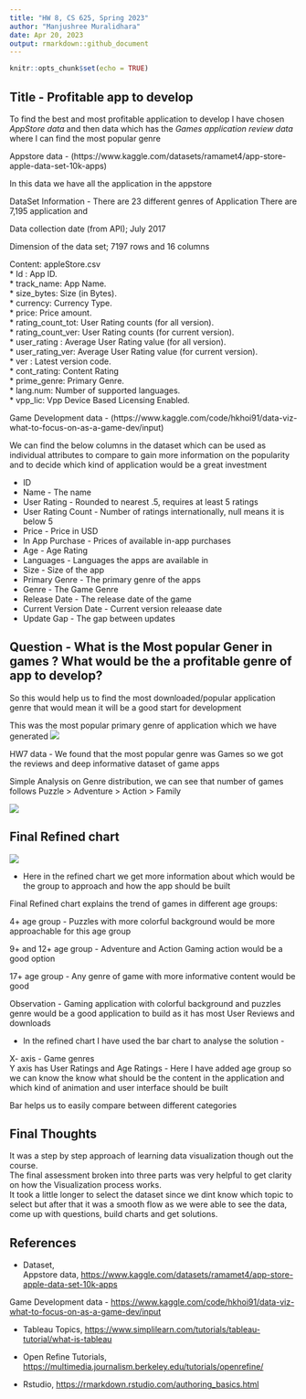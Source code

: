 ```yaml
---
title: "HW 8, CS 625, Spring 2023"
author: "Manjushree Muralidhara"
date: Apr 20, 2023
output: rmarkdown::github_document
---
```


```r
knitr::opts_chunk$set(echo = TRUE)
```

## Title - Profitable app to develop


To find the best and most profitable application to develop I have chosen  *AppStore data* and then data which has the *Games application review data* where I can find the most popular genre

Appstore data - (https://www.kaggle.com/datasets/ramamet4/app-store-apple-data-set-10k-apps)

In this data we have all the application in the appstore

DataSet Information - 
There are 23 different genres of Application
There are 7,195 application and 

Data collection date (from API);
July 2017

Dimension of the data set;
7197 rows and 16 columns

Content:
appleStore.csv  
* Id : App ID.  
* track_name: App Name.  
* size_bytes: Size (in Bytes).  
* currency: Currency Type.  
* price: Price amount.  
* rating_count_tot: User Rating counts (for all version).  
* rating_count_ver: User Rating counts (for current version).  
* user_rating : Average User Rating value (for all version).  
* user_rating_ver: Average User Rating value (for current version).  
* ver : Latest version code.  
* cont_rating: Content Rating   
* prime_genre: Primary Genre.  
* lang.num: Number of supported languages.  
* vpp_lic: Vpp Device Based Licensing Enabled.  


Game Development data - (https://www.kaggle.com/code/hkhoi91/data-viz-what-to-focus-on-as-a-game-dev/input)

We can find the below columns in the dataset which can be used as individual attributes to compare to gain more information on the popularity and to decide which kind of application would be a great investment

* ID
* Name - The name
* User Rating - Rounded to nearest .5, requires at least 5 ratings
* User Rating Count - Number of ratings internationally, null means it is below 5
* Price - Price in USD
* In App Purchase - Prices of available in-app purchases
* Age - Age Rating 
* Languages - Languages the apps are available in
* Size - Size of the app
* Primary Genre - The primary genre of the apps
* Genre - The Game Genre
* Release Date - The release date of the game
* Current Version Date - Current version releaase date
* Update Gap - The gap between updates

## Question -  What is the Most popular Gener in games ? What would be the a profitable genre of app to develop?

So this would help us to find the most downloaded/popular application genre that would mean it will be a good start for development

This was the most popular primary genre of application which we have generated
![](./images/Popular_genre.png)

HW7 data - We found that the most popular genre was Games so we got the reviews and deep informative dataset of game apps 

Simple Analysis on Genre distribution, we can see that number of games follows Puzzle > Adventure > Action > Family


![](./images/Q1_P1.png)


## Final Refined chart

![](./images/final_chart.png)

* Here in the refined chart we get more information about which would be the group to approach and how the app should be built

Final Refined chart explains the trend of games in different age groups:

4+ age group - Puzzles with more colorful background would be more approachable for this age group

9+ and 12+ age group - Adventure and Action Gaming action would be a good option

17+ age group - Any genre of game with more informative content would be good

Observation - Gaming application with colorful background and puzzles genre would be a good application to build as it has most User Reviews and downloads


* In the refined chart I have used the bar chart to analyse the solution - 

X- axis - Game genres   
Y axis has User Ratings and Age Ratings - Here I have added age group so we can know the know what should be the content in the application and which kind of animation and user interface should be built

Bar helps us to easily compare between different categories

## Final Thoughts


It was a step by step approach of learning data visualization though out the course.  
The final assessment broken into three parts was very helpful to get clarity on how the Visualization process works.  
It took a little longer to select the dataset since we dint know which topic to select but after that it was a smooth flow as we were able to see the data, come up with questions, build charts and get solutions.


## References

* Dataset,    
Appstore data, [https://www.kaggle.com/datasets/ramamet4/app-store-apple-data-set-10k-apps](https://www.kaggle.com/datasets/ramamet4/app-store-apple-data-set-10k-apps)

Game Development data - [https://www.kaggle.com/code/hkhoi91/data-viz-what-to-focus-on-as-a-game-dev/input](https://www.kaggle.com/code/hkhoi91/data-viz-what-to-focus-on-as-a-game-dev/input)

* Tableau Topics, [https://www.simplilearn.com/tutorials/tableau-tutorial/what-is-tableau](https://www.simplilearn.com/tutorials/tableau-tutorial/what-is-tableau)

* Open Refine Tutorials, [https://multimedia.journalism.berkeley.edu/tutorials/openrefine/](https://multimedia.journalism.berkeley.edu/tutorials/openrefine/)

* Rstudio, [https://rmarkdown.rstudio.com/authoring_basics.html](https://rmarkdown.rstudio.com/authoring_basics.html)


